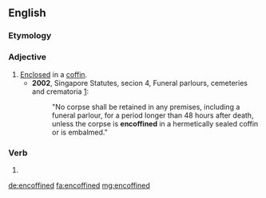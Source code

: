 ==English==

===Etymology===
{{confix|en|coffin|ed|lang=en}}

===Adjective===
{{en-adj|-}}

# [[enclosed|Enclosed]] in a [[coffin]].
#* '''2002''', Singapore Statutes, secion 4, Funeral parlours, cemeteries and crematoria  [http://statutes.agc.gov.sg/non_version/cgi-bin/cgi_getdata.pl?actno=2002-REVED-95&segid=933565630-001403]:
#*: "No corpse shall be retained in any premises, including a funeral parlour, for a period longer than 48 hours after death, unless the corpse is '''encoffined''' in a hermetically sealed coffin or is embalmed."

===Verb===
{{head|en}}

# {{en-past of|encoffin}}

[[de:encoffined]]
[[fa:encoffined]]
[[mg:encoffined]]
